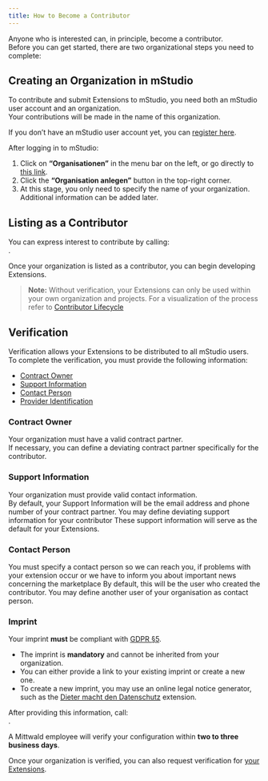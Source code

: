 ```yaml
---
title: How to Become a Contributor
---
```



Anyone who is interested can, in principle, become a contributor.  
Before you can get started, there are two organizational steps you need to complete:

## Creating an Organization in mStudio

To contribute and submit Extensions to mStudio, you need both an mStudio user account and an organization.  
Your contributions will be made in the name of this organization.  

If you don’t have an mStudio user account yet, you can [register here](https://studio.mittwald.de).

After logging in to mStudio:  
1. Click on **“Organisationen”** in the menu bar on the left, or go directly to [this link](https://studio.mittwald.de/app/organizations).  
2. Click the **“Organisation anlegen”** button in the top-right corner.  
3. At this stage, you only need to specify the name of your organization. Additional information can be added later.

## Listing as a Contributor

You can express interest to contribute by calling:  
<OperationLink operation="contributor-express-interest-to-contribute" />.

Once your organization is listed as a contributor, you can begin developing Extensions.

> **Note:** Without verification, your Extensions can only be used within your own organization and projects.
> For a visualization of the process refer to [Contributor Lifecycle](../30-overview/3-contributor.mdx#contributor-lifecycle)

## Verification

Verification allows your Extensions to be distributed to all mStudio users.  
To complete the verification, you must provide the following information:

- [Contract Owner](#contract-owner)
- [Support Information](#support-information)
- [Contact Person](#contact-person)
- [Provider Identification](#imprint)


### Contract Owner

Your organization must have a valid contract partner.  
If necessary, you can define a deviating contract partner specifically for the contributor.

### Support Information

Your organization must provide valid contact information.  
By default, your Support Information will be the email address and phone number of your contract partner. 
You may define deviating support information for your contributor
These support information will serve as the default for your Extensions.

### Contact Person

You must specify a contact person so we can reach you, if problems with your extension occur or we have to inform you about important news concerning the marketplace
By default, this will be the user who created the contributor.
You may define another user of your organisation as contact person.

### Imprint

Your imprint **must** be compliant with [GDPR §5](https://gdpr-info.eu/art-5-gdpr/).  

- The imprint is **mandatory** and cannot be inherited from your organization.  
- You can either provide a link to your existing imprint or create a new one.  
- To create a new imprint, you may use an online legal notice generator, such as the [Dieter macht den Datenschutz](https://mstudio.mittwald.de/app/marketplace/marketplace/62cfdf0b-9e64-4d48-ae3d-dfa3ba433df4) extension.

After providing this information, call:  
<OperationLink operation="contributor-request-verifcation" />.  

A Mittwald employee will verify your configuration within **two to three business days**.

Once your organization is verified, you can also request verification for [your Extensions](./2-manage-extensions.mdx#verify-extension).
